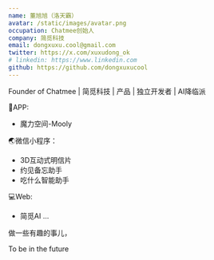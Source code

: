 ```yaml
---
name: 董旭旭（洛天霸）
avatar: /static/images/avatar.png
occupation: Chatmee创始人
company: 简觅科技
email: dongxuxu.cool@gmail.com
twitter: https://x.com/xuxudong_ok
# linkedin: https://www.linkedin.com
github: https://github.com/dongxuxucool
---
```


Founder of Chatmee | 简觅科技 | 产品 | 独立开发者 | AI降临派

📱APP:
- 魔力空间-Mooly

🌏微信小程序：
- 3D互动式明信片
- 约见备忘助手
- 吃什么智能助手

💻Web:
- 简觅AI
...

做一些有趣的事儿，

To be in the future
